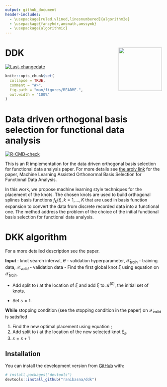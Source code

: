 ```yaml
---
output: github_document
header-includes:
  - \usepackage[ruled,vlined,linesnumbered]{algorithm2e}
  - \usepackage{fancyhdr,amsmath,amssymb}
  - \usepackage{algorithmic}
---
```


# DDK <a href='https://github.com/ranibasna/ddk/'><img src='man/figures/logo.png' align="right" height="139" /></a>

[![Last-changedate](https://img.shields.io/badge/last%20change-`r gsub('-', '--', Sys.Date())`-brightgreen.svg)](/commits/master)

```r
knitr::opts_chunk$set(
  collapse = TRUE,
  comment = "#>",
  fig.path = "man/figures/README-",
  out.width = "100%"
)
```

# Data driven orthogonal basis selection for functional data analysis

<!-- badges: start -->
[![R-CMD-check](https://github.com/ranibasna/ddk/workflows/R-CMD-check/badge.svg)](https://github.com/ranibasna/ddk/actions)
<!-- badges: end -->




<!-- You'll still need to render `README.Rmd` regularly, to keep `README.md` up-to-date. `devtools::build_readme()` is handy for this. You could also use GitHub Actions to re-render `README.Rmd` every time you push. An example workflow can be found here: <https://github.com/r-lib/actions/tree/master/examples>. -->


<!-- In that case, don't forget to commit and push the resulting figure files, so they display on GitHub and CRAN. -->


This is an R implementation for the data driven orthogonal basis selection for functional data analysis paper. For more details see [the arxiv link](https://arxiv.org/pdf/2103.07453.pdf) for the paper, Machine Learning Assisted Orthonormal Basis Selection for Functional Data Analysis.

In this work, we propose machine learning style techniques for the placement of the knots. The chosen knots are used to build orthogonal splines basis functions $f_k(t), k=1,...,K$ that are used in basis function expansion to convert the data from discrete recorded data into a functional one. The method address the problem of the choice of the initial functional basis selection for functional data analysis. 


# DKK algorithm

For a more detailed description see the paper.

**Input** : knot search interval, $\theta$ - validation hyperparameter, $\mathcal X_{train}$ - training data, $\mathcal X_{valid}$ - validation data
- Find the first global knot $\xi$ using equation \ref{new} on $\mathcal X_{train}$.

- Add split to $I$ at the location of $\xi$ and add $\xi$ to $\mathcal{K}^{(0)}$, the initial set of knots.

- Set $s=1$.

 **While** stopping condition (see the stopping condition in the paper) on $\mathcal X_{valid}$ is satisfied
 
  1. Find the new optimal placement using equation \ref{nominated};
  2. Add split to $I$ at the location of the new selected knot $\xi_s$.
  3. $s = s+1$



## Installation

You can install the development version from [GitHub](https://github.com/ranibasna/ddk) with:

``` r
# install.packages("devtools")
devtools::install_github("ranibasna/ddk")
```





